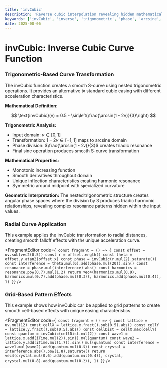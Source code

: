 ```yaml
---
title: 'invCubic'
description: 'Reverse cubic interpolation revealing hidden mathematical harmonies through trigonometric inversion'
keywords: ['invCubic', 'inverse', 'trigonometric', 'phase', 'arcsine', 'transformation', 'harmonics']
date: 2025-08-06
---
```



# invCubic: Inverse Cubic Curve Function

### Trigonometric-Based Curve Transformation

The invCubic function creates a smooth S-curve using nested trigonometric operations. It provides an alternative to standard cubic easing with different acceleration characteristics.

**Mathematical Definition:**

$$
\text{invCubic}(v) = 0.5 - \sin\left(\frac{\arcsin(1 - 2v)}{3}\right)
$$

**Trigonometric Analysis:**

- Input domain: $v \in [0, 1]$
- Transformation: $1 - 2v \in [-1, 1]$ maps to arcsine domain
- Phase division: $\frac{\arcsin(1 - 2v)}{3}$ creates triadic resonance
- Final sine operation produces smooth S-curve transformation

**Mathematical Properties:**

- Monotonic increasing function
- Smooth derivatives throughout domain
- Unique inflection characteristics creating harmonic resonance
- Symmetric around midpoint with specialized curvature

**Geometric Interpretation:**
The nested trigonometric structure creates angular phase spaces where the division by 3 produces triadic harmonic relationships, revealing complex resonance patterns hidden within the input values.

### Radial Curve Application

This example applies the invCubic transformation to radial distances, creating smooth falloff effects with the unique acceleration curve.

<FragmentEditor
        code={`
const fragment = () => {
        const offset = uv.sub(vec2(0.5))
        const r = offset.length()
        const theta = offset.y.atan2(offset.x)
        const phase = invCubic(r.mul(2).saturate())
        const interference = theta.mul(6).add(phase.mul(20)).sin()
        const resonance = phase.mul(interference).abs()
        const harmonics = resonance.pow(0.7).mul(1.2)
        return vec4(harmonics.mul(0.9), harmonics.mul(0.7).add(phase.mul(0.3)), harmonics.add(phase.mul(0.4)), 1)
}`}
/>

### Grid-Based Pattern Effects

This example shows how invCubic can be applied to grid patterns to create smooth cell-based effects with unique easing characteristics.

<FragmentEditor
        code={`
const fragment = () => {
        const lattice = uv.mul(12)
        const cellX = lattice.x.fract().sub(0.5).abs()
        const cellY = lattice.y.fract().sub(0.5).abs()
        const cellDist = cellX.max(cellY)
        const quantum = invCubic(cellDist.mul(2))
        const wave1 = lattice.x.add(iTime.mul(2)).sin().mul(quantum)
        const wave2 = lattice.y.add(iTime.mul(1.7)).sin().mul(quantum)
        const interference = wave1.mul(wave2).add(quantum.mul(0.5))
        const crystal = interference.abs().pow(1.8).saturate()
        return vec4(crystal.mul(0.6).add(quantum.mul(0.4)), crystal, crystal.mul(0.8).add(quantum.mul(0.2)), 1)
}`}
/>
